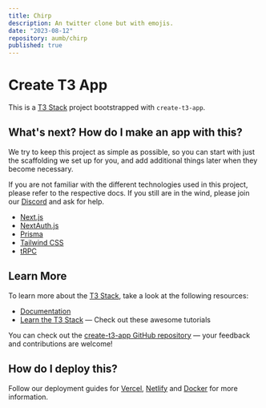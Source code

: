 ```yaml
---
title: Chirp
description: An twitter clone but with emojis.
date: "2023-08-12"
repository: aumb/chirp
published: true
---
```


# Create T3 App

This is a [T3 Stack](https://create.t3.gg/) project bootstrapped with `create-t3-app`.

## What's next? How do I make an app with this?

We try to keep this project as simple as possible, so you can start with just the scaffolding we set up for you, and add additional things later when they become necessary.

If you are not familiar with the different technologies used in this project, please refer to the respective docs. If you still are in the wind, please join our [Discord](https://t3.gg/discord) and ask for help.

- [Next.js](https://nextjs.org)
- [NextAuth.js](https://next-auth.js.org)
- [Prisma](https://prisma.io)
- [Tailwind CSS](https://tailwindcss.com)
- [tRPC](https://trpc.io)

## Learn More

To learn more about the [T3 Stack](https://create.t3.gg/), take a look at the following resources:

- [Documentation](https://create.t3.gg/)
- [Learn the T3 Stack](https://create.t3.gg/en/faq#what-learning-resources-are-currently-available) — Check out these awesome tutorials

You can check out the [create-t3-app GitHub repository](https://github.com/t3-oss/create-t3-app) — your feedback and contributions are welcome!

## How do I deploy this?

Follow our deployment guides for [Vercel](https://create.t3.gg/en/deployment/vercel), [Netlify](https://create.t3.gg/en/deployment/netlify) and [Docker](https://create.t3.gg/en/deployment/docker) for more information.